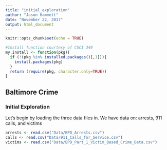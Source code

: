 ```yaml
---
title: "initial_exploration"
author: "Jason Hammett"
date: "November 22, 2017"
output: html_document
---
```


```r
knitr::opts_chunk$set(echo = TRUE)

#Install function courtesy of CSCI 349
my.install <- function(pkg){
  if (!(pkg %in% installed.packages()[,1])){
    install.packages(pkg)
  }
  return (require(pkg, character.only=TRUE))
}

```

## Baltimore Crime
### Initial Exploration

Let's begin by loading the three data files in.
We have data on: arrests, 911 calls, and victims
```r
arrests <- read.csv("Data/BPD_Arrests.csv")
calls <- read.csv("Data/911_Calls_for_Service.csv")
victims <- read.csv("Data/BPD_Part_1_Victim_Based_Crime_Data.csv")
```